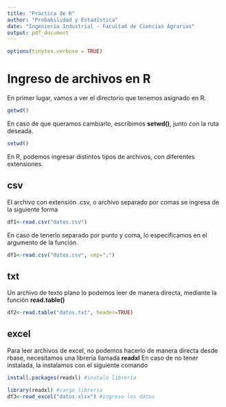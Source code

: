 ```yaml
---
title: "Práctica de R"
author: "Probabilidad y Estadística"
date: "Ingeniería Industrial - Facultad de Ciencias Agrarias"
output: pdf_document
---
```

```r
options(tinytex.verbose = TRUE)
```

# Ingreso de archivos en R

En primer lugar, vamos a ver el directorio que tenemos asignado en R.

```r
getwd()
```

En caso de que queramos cambiarlo, escribimos __setwd()__, junto con la ruta deseada. 

```r
setwd()
```

En R, podemos ingresar distintos tipos de archivos, con diferentes extensiones. 

## csv
El archivo con extensión .csv, o archivo separado por comas se ingresa de la siguiente forma

```r
df1<-read.csv("datos.csv")
```

En caso de tenerlo separado por punto y coma, lo especificamos en el argumento de la función.
```r
df1<-read.csv("datos.csv", sep=";")
```

## txt
Un archivo de texto plano lo podemos leer de manera directa, mediante la función __read.table()__
```r
df2<-read.table("datos.txt", header=TRUE)
```


## excel 
Para leer archivos de excel, no podemos hacerlo de manera directa desde rbase, necesitamos una librería llamada __readxl__ 
En caso de no tener instalada, la instalamos con el siguiente comando
```r
install.packages(readxl) #instalo librería 
```

```r
library(readxl) #cargo librería
df3<-read_excel("datos.xlsx") #ingreso los datos
```

